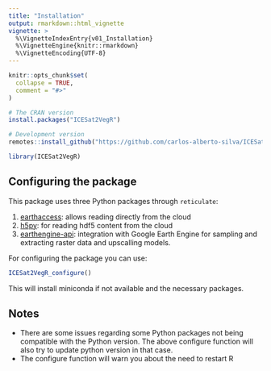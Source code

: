 ```yaml
---
title: "Installation"
output: rmarkdown::html_vignette
vignette: >
  %\VignetteIndexEntry{v01_Installation}
  %\VignetteEngine{knitr::rmarkdown}
  %\VignetteEncoding{UTF-8}
---
```


```r
knitr::opts_chunk$set(
  collapse = TRUE,
  comment = "#>"
)
```

```r
# The CRAN version
install.packages("ICESat2VegR")

# Development version
remotes::install_github("https://github.com/carlos-alberto-silva/ICESat2VegR")
```

```r
library(ICESat2VegR)
```

## Configuring the package

This package uses three Python packages through `reticulate`:

1. [earthaccess](https://github.com/nsidc/earthaccess): allows reading directly from the cloud
2. [h5py](https://github.com/h5py/h5py): for reading hdf5 content from the cloud
3. [earthengine-api](https://github.com/google/earthengine-api): integration with Google Earth Engine for sampling and extracting raster data and upscalling models.

For configuring the package you can use:

```r
ICESat2VegR_configure()

```

This will install miniconda if not available and the necessary packages.

## Notes

 - There are some issues regarding some Python packages not being compatible with the Python version. The above configure function will also try to update python version in that case. 
 - The configure function will warn you about the need to restart R